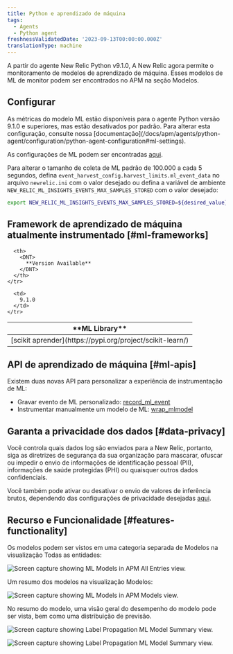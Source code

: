```yaml
---
title: Python e aprendizado de máquina
tags:
  - Agents
  - Python agent
freshnessValidatedDate: '2023-09-13T00:00:00.000Z'
translationType: machine
---
```


A partir do agente New Relic Python v9.1.0, A New Relic agora permite o monitoramento de modelos de aprendizado de máquina. Esses modelos de ML de monitor podem ser encontrados no APM na seção Modelos.

## Configurar

<Callout variant="tip">
  As métricas do modelo ML estão disponíveis para o agente Python versão 9.1.0 e superiores, mas estão desativados por padrão. Para alterar esta configuração, consulte nossa [documentação](/docs/apm/agents/python-agent/configuration/python-agent-configuration#ml-settings).
</Callout>

As configurações de ML podem ser encontradas [aqui](/docs/apm/agents/python-agent/configuration/python-agent-configuration/#ml-settings).

Para alterar o tamanho de coleta de ML padrão de 100.000 a cada 5 segundos, defina `event_harvest_config.harvest_limits.ml_event_data` no arquivo `newrelic.ini` com o valor desejado ou defina a variável de ambiente `NEW_RELIC_ML_INSIGHTS_EVENTS_MAX_SAMPLES_STORED` com o valor desejado:

```bash
export NEW_RELIC_ML_INSIGHTS_EVENTS_MAX_SAMPLES_STORED=${desired_value}
```

## Framework de aprendizado de máquina atualmente instrumentado [#ml-frameworks]

<table>
  <thead>
    <tr>
      <th>
        <DNT>
          **ML Library**
        </DNT>
      </th>

      <th>
        <DNT>
          **Version Available**
        </DNT>
      </th>
    </tr>
  </thead>

  <tbody>
    <tr>
      <td>
        [scikit aprender](https://pypi.org/project/scikit-learn/)
      </td>

      <td>
        9.1.0
      </td>
    </tr>
  </tbody>
</table>

## API de aprendizado de máquina [#ml-apis]

Existem duas novas API para personalizar a experiência de instrumentação de ML:

* Gravar evento de ML personalizado: [record_ml_event](/docs/agents/python-agent/python-agent-api/recordmlevent-python-agent-api)
* Instrumentar manualmente um modelo de ML: [wrap_mlmodel](/docs/agents/python-agent/python-agent-api/wrapmlmodel-python-agent-api)

## Garanta a privacidade dos dados [#data-privacy]

<Callout variant="caution">
  Você controla quais dados log são enviados para a New Relic, portanto, siga as diretrizes de segurança da sua organização para mascarar, ofuscar ou impedir o envio de informações de identificação pessoal (PII), informações de saúde protegidas (PHI) ou quaisquer outros dados confidenciais.
</Callout>

Você também pode ativar ou desativar o envio de valores de inferência brutos, dependendo das configurações de privacidade desejadas [aqui](/docs/apm/agents/python-agent/configuration/python-agent-configuration/#inference-events-value-enabled).

## Recurso e Funcionalidade [#features-functionality]

Os modelos podem ser vistos em uma categoria separada de Modelos na visualização Todas as entidades:

<img
  title="python-ml-APM-All-Entities.png"
  alt="Screen capture showing ML Models in APM All Entries view."
  src="/images/python-ml-APM-All-Entities.webp"
/>

Um resumo dos modelos na visualização Modelos:

<img
  title="python-ml-APM-models-view.png"
  alt="Screen capture showing ML Models in APM Models view."
  src="/images/python-ml-APM-models-view.webp"
/>

No resumo do modelo, uma visão geral do desempenho do modelo pode ser vista, bem como uma distribuição de previsão.

<img
  title="python-ml-APM-model-summary-view1.png"
  alt="Screen capture showing Label Propagation ML Model Summary view."
  src="/images/python-ml-APM-model-summary-view1.webp"
/>

<img
  title="python-ml-APM-model-summary-view2.png"
  alt="Screen capture showing Label Propagation ML Model Summary view."
  src="/images/python-ml-APM-model-summary-view2.webp"
/>

